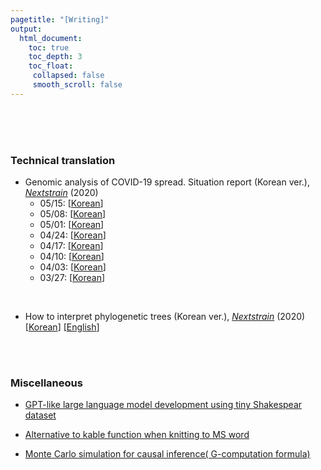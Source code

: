 ```yaml
---
pagetitle: "[Writing]"
output:
  html_document:
    toc: true
    toc_depth: 3
    toc_float:
     collapsed: false
     smooth_scroll: false
---
```


<link rel="stylesheet" href="styles.css" type="text/css">
<link rel="stylesheet" href="site_libs/academicons-1.9.1/css/academicons.min.css"/>

<br><br><br>

### Technical translation

+ Genomic analysis of COVID-19 spread. Situation report (Korean ver.), [*Nextstrain*](https://nextstrain.org/) (2020)
  + 05/15: [[Korean](https://nextstrain.org/narratives/ncov/sit-rep/ko/2020-05-15)] 
  + 05/08: [[Korean](https://nextstrain.org/narratives/ncov/sit-rep/ko/2020-05-08)]
  + 05/01: [[Korean](https://nextstrain.org/narratives/ncov/sit-rep/ko/2020-05-01)] 
  + 04/24: [[Korean](https://nextstrain.org/narratives/ncov/sit-rep/ko/2020-04-24)] 
  + 04/17: [[Korean](https://nextstrain.org/narratives/ncov/sit-rep/ko/2020-04-17)] 
  + 04/10: [[Korean](https://nextstrain.org/narratives/ncov/sit-rep/ko/2020-04-10)] 
  + 04/03: [[Korean](https://nextstrain.org/narratives/ncov/sit-rep/ko/2020-04-03)] 
  + 03/27: [[Korean](https://nextstrain.org/narratives/ncov/sit-rep/ko/2020-03-27)] 

<br>

+ How to interpret phylogenetic trees (Korean ver.), [*Nextstrain*](https://nextstrain.org/) (2020) [[Korean](https://nextstrain.org/narratives/trees-background/ko)] [[English](https://nextstrain.org/narratives/trees-background/)]

<br><br>


### Miscellaneous
+ [GPT-like large language model development using tiny Shakespear dataset](https://nbviewer.org/github/taehoonh/gpt-like-development/blob/main/gpt_dev.ipynb)

+ [Alternative to kable function when knitting to MS word](/content/post/alternative-to-kable-function-when-knitting-to-ms-word.html)

+ [Monte Carlo simulation for causal inference( G-computation formula)](/content/post/Monte-Carlo-simulation-for-causal-inference.html)

<!-- + [Summary of `data.table`](/content/post/data.table.html) -->